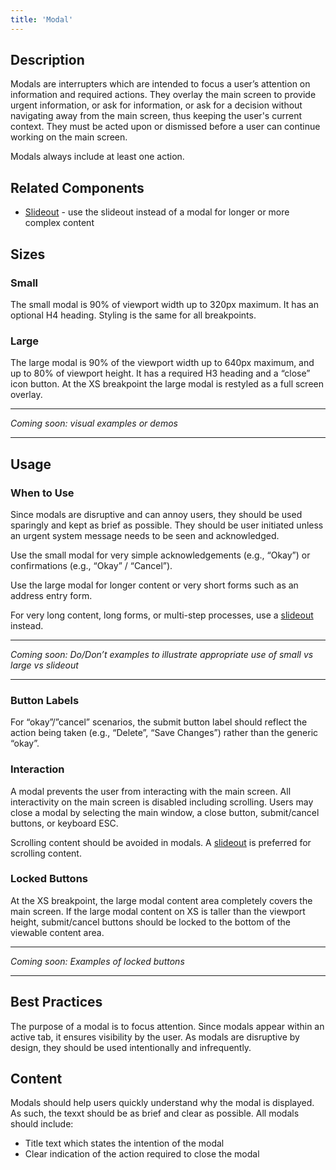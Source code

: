 ```yaml
---
title: 'Modal'
---
```

## Description 

Modals are interrupters which are intended to focus a user’s attention on information and required actions. They overlay the main screen to provide urgent information, or ask for information, or ask for a decision without navigating away from the main screen, thus keeping the user's current context. They must be acted upon or dismissed before a user can continue working on the main screen. 

Modals always include at least one action. 

## Related Components 

- [Slideout](https://interstate-staging.awsgdmshednp.manheim.com/docs/components/layout-and-structure-components/slideout/) - use the slideout instead of a modal for longer or more complex content

## Sizes 

### Small 

The small modal is 90% of viewport width up to 320px maximum.  It has an optional H4 heading. Styling is the same for all breakpoints. 

### Large 

The large modal is 90% of the viewport width up to 640px maximum, and up to 80% of viewport height. It has a required H3 heading and a “close” icon button. At the XS breakpoint the large modal is restyled as a full screen overlay. 
***
*Coming soon: visual examples or demos*
***

## Usage 

### When to Use 

Since modals are disruptive and can annoy users, they should be used sparingly and kept as brief as possible. They should be user initiated unless an urgent system message needs to be seen and acknowledged. 

Use the small modal for very simple acknowledgements (e.g., “Okay”) or confirmations (e.g., “Okay” / “Cancel”). 

Use the large modal for longer content or very short forms such as an address entry form. 

For very long content, long forms, or multi-step processes, use a [slideout](https://interstate-staging.awsgdmshednp.manheim.com/docs/components/layout-and-structure-components/slideout/) instead. 
***
*Coming soon:  Do/Don’t examples to illustrate appropriate use of small vs large vs slideout*
***

### Button Labels 

For “okay”/”cancel” scenarios, the submit button label should reflect the action being taken (e.g., “Delete”, “Save Changes”) rather than the generic “okay”. 

### Interaction 

A modal prevents the user from interacting with the main screen. All interactivity on the main screen is disabled including scrolling. Users may close a modal by selecting the main window, a close button, submit/cancel buttons, or keyboard ESC. 

Scrolling content should be avoided in modals. A [slideout](https://interstate-staging.awsgdmshednp.manheim.com/docs/components/layout-and-structure-components/slideout/) is preferred for scrolling content. 

### Locked Buttons 

At the XS breakpoint, the large modal content area completely covers the main screen. If the large modal content on XS is taller than the viewport height, submit/cancel buttons should be locked to the bottom of the viewable content area. 
***
*Coming soon: Examples of locked buttons*
***

## Best Practices
The purpose of a modal is to focus attention. Since modals appear within an active tab, it ensures visibility by the user. As modals are disruptive by design, they should be used intentionally and infrequently. 
## Content
Modals should help users quickly understand why the modal is displayed. As such, the texxt should be as brief and clear as possible. All modals should include:
- Title text which states the intention of the modal
- Clear indication of the action required to close the modal
 
